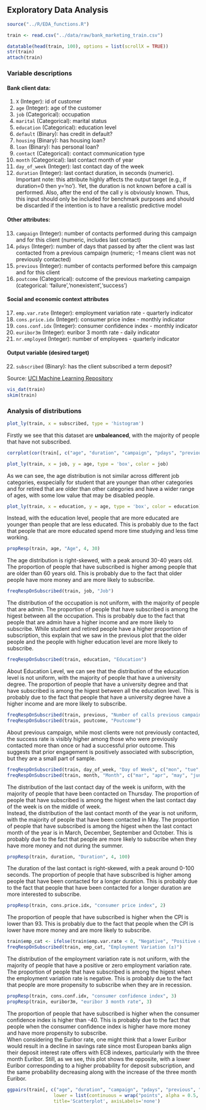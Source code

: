 ## Exploratory Data Analysis

```r
source("../R/EDA_functions.R")
```

```r
train <- read.csv("../data/raw/bank_marketing_train.csv")
```

```r
datatable(head(train, 100), options = list(scrollX = TRUE))
str(train)
attach(train)
```

### Variable descriptions
#### Bank client data:
1. `X` (Integer): id of customer
2. `age` (Integer): age of the customer
3. `job` (Categorical): occupation
4. `marital` (Categorical): marital status
5. `education` (Categorical): education level
6. `default` (Binary): has credit in default?
7. `housing` (Binary): has housing loan?
8. `loan` (Binary): has personal loan?
9. `contact` (Categorical): contact communication type
10. `month` (Categorical): last contact month of year
11. `day_of_week` (Integer): last contact day of the week
12. `duration` (Integer): last contact duration, in seconds (numeric). Important note: this attribute highly affects the output target (e.g., if duration=0 then y='no'). Yet, the duration is not known before a call is performed. Also, after the end of the call y is obviously known. Thus, this input should only be included for benchmark purposes and should be discarded if the intention is to have a realistic predictive model

#### Other attributes:
13. `campaign` (Integer): number of contacts performed during this campaign and for this client (numeric, includes last contact)
14. `pdays` (Integer): number of days that passed by after the client was last contacted from a previous campaign (numeric; -1 means client was not previously contacted)
15. `previous` (Integer): number of contacts performed before this campaign and for this client
16. `poutcome` (Categorical): outcome of the previous marketing campaign (categorical: 'failure','nonexistent','success')

#### Social and economic context attributes
17. `emp.var.rate` (Integer): employment variation rate - quarterly indicator
18. `cons.price.idx` (Integer): consumer price index - monthly indicator
19. `cons.conf.idx` (Integer): consumer confidence index - monthly indicator
20. `euribor3m` (Integer): euribor 3 month rate - daily indicator
21. `nr.employed` (Integer): number of employees - quarterly indicator

#### Output variable (desired target)
22. `subscribed` (Binary): has the client subscribed a term deposit?

Source: [UCI Machine Learning Repository](https://archive.ics.uci.edu/dataset/222/bank+marketing)

```r
vis_dat(train)
skim(train)
```

### Analysis of distributions

```r
plot_ly(train, x = subscribed, type = 'histogram')
```

Firstly we see that this dataset are **unbaleanced**, with the majority of people that have not subscribed.

```r
corrplot(cor(train[, c("age", "duration", "campaign", "pdays", "previous", "emp.var.rate", "cons.price.idx", "cons.conf.idx", "euribor3m", "nr.employed")]), method="pie")
```

```r
plot_ly(train, x = job, y = age, type = 'box', color = job)
```

As we can see, the age distribution is not similar across different job categories, exspecially for student that are younger than other categories and for retired that are older than other categories and have a wider range of ages, with some low value that may be disabled people.

```r
plot_ly(train, x = education, y = age, type = 'box', color = education)
```

Instead, with the education level, people that are more educated are younger than people that are less educated. This is probably due to the fact that people that are more educated spend more time studying and less time working.

```r
propResp(train, age, "Age", 4, 30)
```

The age distribution is right-skewed, with a peak around 30-40 years old. The proportion of people that have subscribed is higher among people that are older than 60 years old. This is probably due to the fact that older people have more money and are more likely to subscribe.

```r
freqRespOnSubscribed(train, job, "Job")
```

The distribution of the occupation is not uniform, with the majority of people that are admin. The proportion of people that have subscribed is among the higest between all the occupation. This is probably due to the fact that people that are admin have a higher income and are more likely to subscribe. While student and retired people have a higher proportion of subscription, this explain that we saw in the previous plot that the older people and the people with higher education level are more likely to subscribe.

```r
freqRespOnSubscribed(train, education, "Education")
```

About Education Level, we can see that the distribution of the education level is not uniform, with the majority of people that have a university degree. The proportion of people that have a university degree and that have subscribed is among the higest between all the education level. 
This is probably due to the fact that people that have a university degree have a higher income and are more likely to subscribe.

```r
freqRespOnSubscribed(train, previous, "Number of calls previous campain")
freqRespOnSubscribed(train, poutcome, "Poutcome")
```

About previous campaign, while most clients were not previously contacted, the success rate is visibly higher among those who were previously contacted more than once or had a successful prior outcome. This suggests that prior engagement is positively associated with subscription, but they are a small part of sample.

```r
freqRespOnSubscribed(train, day_of_week, "Day of Week", c("mon", "tue", "wed", "thu", "fri"))
freqRespOnSubscribed(train, month, "Month", c("mar", "apr", "may", "jun", "jul", "aug", "sep", "oct", "nov", "dec"))
```

The distribution of the last contact day of the week is uniform, with the majority of people that have been contacted on Thursday. The proportion of people that have subscribed is among the higest when the last contact day of the week is on the middle of week.  
Instead, the distribution of the last contact month of the year is not uniform, with the majority of people that have been contacted in May. The proportion of people that have subscribed is among the higest when the last contact month of the year is in March, December, September and October. This is probably due to the fact that people are more likely to subscribe when they have more money and not during the summer.

```r
propResp(train, duration, "Duration", 4, 100)
```

The duration of the last contact is right-skewed, with a peak around 0-100 seconds. The proportion of people that have subscribed is higher among people that have been contacted for a longer duration. This is probably due to the fact that people that have been contacted for a longer duration are more interested to subscribe.

```r
propResp(train, cons.price.idx, "consumer price index", 2)
```

The proportion of people that have subscribed is higher when the CPI is lower than 93. This is probably due to the fact that people when the CPI is lower have more money and are more likely to subscribe.

```r
train$emp_cat <- ifelse(train$emp.var.rate < 0, "Negative", "Positive or Zero")
freqRespOnSubscribed(train, emp_cat, "Employment Variation (±)")
```

The distribution of the employment variation rate is not uniform, with the majority of people that have a positive or zero employment variation rate. The proportion of people that have subscribed is among the higest when the employment variation rate is negative. This is probably due to the fact that people are more propensity to subscribe when they are in recession.

```r
propResp(train, cons.conf.idx, "consumer confidence index", 3)
propResp(train, euribor3m, "euribor 3 month rate", 3)
```

The proportion of people that have subscribed is higher when the consumer confidence index is higher than -40. This is probably due to the fact that people when the consumer confidence index is higher have more money and have more propensity to subscribe.  
When considering the Euribor rate, one might think that a lower Euribor would result in a decline in savings rate since most European banks align their deposit interest rate offers with ECB indexes, particularly with the three month Euribor. Still, as we see, this plot shows the opposite, with a lower Euribor corresponding to a higher probability for deposit subscription, and the same probability decreasing along with the increase of the three month Euribor.

```r
ggpairs(train[, c("age", "duration", "campaign", "pdays", "previous", "emp.var.rate", "cons.price.idx", "cons.conf.idx", "euribor3m", "nr.employed")], columns = 1:10, 
                 lower = list(continuous = wrap("points", alpha = 0.5, color = "darkred", size=0.5)),
                 title='Scatterplot', axisLabels='none')
```
